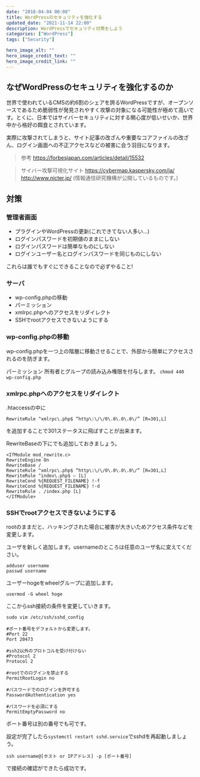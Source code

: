 ```yaml
---
date: "2018-04-04 00:00"
title: WordPressのセキュリティを強化する
updated_date: "2021-11-14 22:00"
description: WordPressでセキュリティ対策をしよう
categories: ["WordPress"]
tags: ["Security"]

hero_image_alt: ""
hero_image_credit_text: ""
hero_image_credit_link: ""
---
```


## なぜWordPressのセキュリティを強化するのか

世界で使われているCMSの約6割のシェアを誇るWordPressですが、オープンソースであるため脆弱性が発見されやすく攻撃の対象になる可能性が極めて高いです。とくに、日本ではサイバーセキュリティに対する関心度が低いせいか、世界中から格好の餌食とされています。

実際に攻撃されてしまうと、サイト記事の改ざんや重要なコアファイルの改ざん、ログイン画面への不正アクセスなどの被害に会う羽目になります。

> 参考
https://forbesjapan.com/articles/detail/15532

> サイバー攻撃可視化サイト
https://cybermap.kaspersky.com/ja/
http://www.nicter.jp/ (情報通信研究機構が公開しているものです。)

## 対策

### 管理者画面
+ プラグインやWordPressの更新(これできてない人多い…)
+ ログインパスワードを初期値のままにしない
+ ログインパスワードは簡単なものにしない
+ ログインユーザー名とログインパスワードを同じものにしない

これらは誰でもすぐにできることなので必ずやること!

### サーバ
+ wp-config.phpの移動
+ パーミッション
+ xmlrpc.phpへのアクセスをリダイレクト
+ SSHでrootアクセスできないようにする

### wp-config.phpの移動
wp-config.phpを一つ上の階層に移動させることで、外部から簡単にアクセスされるのを防ぎます。

パーミッション
所有者とグループの読み込み権限を付与します。
`chmod 440 wp-config.php`

### xmlrpc.phpへのアクセスをリダイレクト
.htaccessの中に

```
RewriteRule ^xmlrpc\.php$ “http\:\/\/0\.0\.0\.0\/” [R=301,L]
```

を追加することで301ステータスに飛ばすことが出来ます。

RewriteBaseの下にでも追加しておきましょう。

```
<IfModule mod_rewrite.c>
RewriteEngine On
RewriteBase /
RewriteRule ^xmlrpc\.php$ “http\:\/\/0\.0\.0\.0\/” [R=301,L]
RewriteRule ^index\.php$ – [L]
RewriteCond %{REQUEST_FILENAME} !-f
RewriteCond %{REQUEST_FILENAME} !-d
RewriteRule . /index.php [L]
</IfModule>
```

### SSHでrootアクセスできないようにする
rootのままだと、ハッキングされた場合に被害が大きいためアクセス条件などを変更します。

ユーザを新しく追加します。usernameのところは任意のユーザ名に変えてください。

```
adduser username
passwd username
```

ユーザーhogeをwheelグループに追加します。

```
usermod -G wheel hoge
```

ここからssh接続の条件を変更していきます。

```
sudo vim /etc/ssh/sshd_config

```

```
#ポート番号をデフォルトから変更します。
#Port 22
Port 20473

#ssh2以外のプロトコルを受け付けない
#Protocol 2
Protocol 2

#rootでのログインを禁止する
PermitRootLogin no

#パスワードでのログインを許可する
PasswordAuthentication yes

#パスワードを必須にする
PermitEmptyPassword no
```

ポート番号は別の番号でも可です。

設定が完了したら`systemctl restart sshd.service`でsshdを再起動しましょう。

```
ssh username@[ホスト or IPアドレス] -p [ポート番号]
```

で接続の確認ができたら成功です。